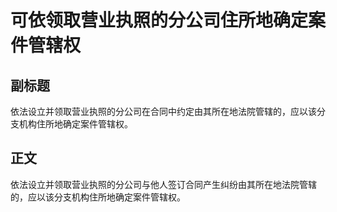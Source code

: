 # 可依领取营业执照的分公司住所地确定案件管辖权
## 副标题
依法设立并领取营业执照的分公司在合同中约定由其所在地法院管辖的，应以该分支机构住所地确定案件管辖权。
## 正文
依法设立并领取营业执照的分公司与他人签订合同产生纠纷由其所在地法院管辖的，应以该分支机构住所地确定案件管辖权。
